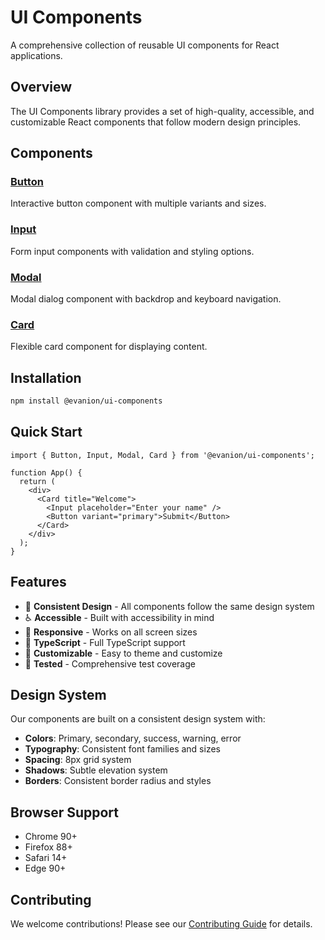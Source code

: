 # UI Components

A comprehensive collection of reusable UI components for React applications.

## Overview

The UI Components library provides a set of high-quality, accessible, and customizable React components that follow modern design principles.

## Components

### [Button](/ui-components/button)
Interactive button component with multiple variants and sizes.

### [Input](/ui-components/input)
Form input components with validation and styling options.

### [Modal](/ui-components/modal)
Modal dialog component with backdrop and keyboard navigation.

### [Card](/ui-components/card)
Flexible card component for displaying content.

## Installation

```bash
npm install @evanion/ui-components
```

## Quick Start

```tsx
import { Button, Input, Modal, Card } from '@evanion/ui-components';

function App() {
  return (
    <div>
      <Card title="Welcome">
        <Input placeholder="Enter your name" />
        <Button variant="primary">Submit</Button>
      </Card>
    </div>
  );
}
```

## Features

- 🎨 **Consistent Design** - All components follow the same design system
- ♿ **Accessible** - Built with accessibility in mind
- 📱 **Responsive** - Works on all screen sizes
- 🎯 **TypeScript** - Full TypeScript support
- 🎨 **Customizable** - Easy to theme and customize
- 🧪 **Tested** - Comprehensive test coverage

## Design System

Our components are built on a consistent design system with:

- **Colors**: Primary, secondary, success, warning, error
- **Typography**: Consistent font families and sizes
- **Spacing**: 8px grid system
- **Shadows**: Subtle elevation system
- **Borders**: Consistent border radius and styles

## Browser Support

- Chrome 90+
- Firefox 88+
- Safari 14+
- Edge 90+

## Contributing

We welcome contributions! Please see our [Contributing Guide](/contributing) for details.

